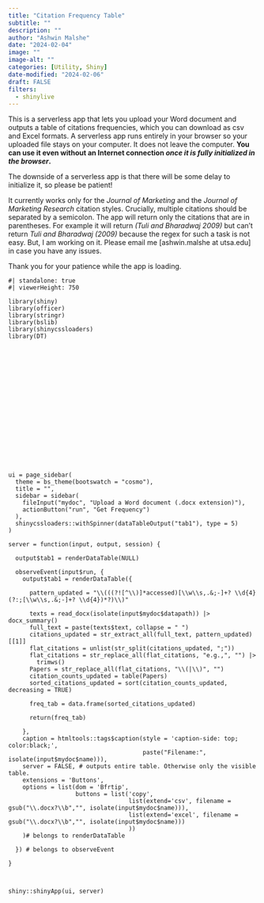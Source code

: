 ```yaml
---
title: "Citation Frequency Table"
subtitle: ""
description: ""
author: "Ashwin Malshe"
date: "2024-02-04"
image: ""
image-alt: ""
categories: [Utility, Shiny]
date-modified: "2024-02-06"
draft: FALSE
filters:
  - shinylive
---
```


This is a serverless app that lets you upload your Word document and outputs a table of citations frequencies, which you can download as csv and Excel formats. A serverless app runs entirely in your browser so your uploaded file stays on your computer. It does not leave the computer. **You can use it even without an Internet connection _once it is fully initialized in the browser_.**

The downside of a serverless app is that there will be some delay to initialize it, so please be patient!

It currently works only for the *Journal of Marketing* and the *Journal of Marketing Research* citation styles. Crucially, multiple citations should be separated by a semicolon. The app will return only the citations that are in parentheses. For example it will return *(Tuli and Bharadwaj 2009)* but can't return *Tuli and Bharadwaj (2009)* because the regex for such a task is not easy. But, I am working on it. Please email me [ashwin.malshe at utsa.edu] in case you have any issues. 

Thank you for your patience while the app is loading.

```shinylive-r
#| standalone: true
#| viewerHeight: 750

library(shiny)
library(officer)
library(stringr)
library(bslib)
library(shinycssloaders)
library(DT)



















ui = page_sidebar(
  theme = bs_theme(bootswatch = "cosmo"),
  title = "",
  sidebar = sidebar(
    fileInput("mydoc", "Upload a Word document (.docx extension)"),
    actionButton("run", "Get Frequency")
  ),
  shinycssloaders::withSpinner(dataTableOutput("tab1"), type = 5)
)

server = function(input, output, session) {
  
  output$tab1 = renderDataTable(NULL)
  
  observeEvent(input$run, {
    output$tab1 = renderDataTable({
      
      pattern_updated = "\\(((?![^\\)]*accessed)[\\w\\s,.&;-]+? \\d{4}(?:;[\\w\\s,.&;-]+? \\d{4})*?)\\)"
      
      texts = read_docx(isolate(input$mydoc$datapath)) |> docx_summary()
      full_text = paste(texts$text, collapse = " ")
      citations_updated = str_extract_all(full_text, pattern_updated)[[1]]
      flat_citations = unlist(str_split(citations_updated, ";"))
      flat_citations = str_replace_all(flat_citations, "e.g.,", "") |> 
        trimws()
      Papers = str_replace_all(flat_citations, "\\(|\\)", "")
      citation_counts_updated = table(Papers)
      sorted_citations_updated = sort(citation_counts_updated, decreasing = TRUE) 
      
      freq_tab = data.frame(sorted_citations_updated)
      
      return(freq_tab)
      
    },
    caption = htmltools::tags$caption(style = 'caption-side: top; color:black;', 
                                      paste("Filename:", isolate(input$mydoc$name))),
    server = FALSE, # outputs entire table. Otherwise only the visible table.
    extensions = 'Buttons', 
    options = list(dom = 'Bfrtip',
                   buttons = list('copy',
                                  list(extend='csv', filename = gsub("\\.docx?\\b","", isolate(input$mydoc$name))),
                                  list(extend='excel', filename = gsub("\\.docx?\\b","", isolate(input$mydoc$name)))
                                  ))
    )# belongs to renderDataTable
    
  }) # belongs to observeEvent
  
}



shiny::shinyApp(ui, server)
```


